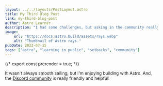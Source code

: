 ```yaml
---
layout: ../../layouts/PostLayout.astro
title: My Third Blog Post
link: my-third-blog-post
author: Astro Learner
description: "I had some challenges, but asking in the community really helped!"
image:
    url: "https://docs.astro.build/assets/rays.webp"
    alt: "Thumbnail of Astro rays."
pubDate: 2022-07-15
tags: ["astro", "learning in public", "setbacks", "community"]
---
```

{/* export const prerender = true; */}

It wasn't always smooth sailing, but I'm enjoying building with Astro. And, the [Discord community](https://astro.build/chat) is really friendly and helpful!